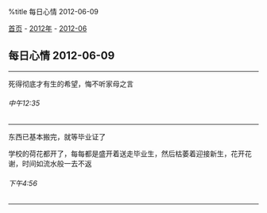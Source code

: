 %title 每日心情 2012-06-09

[[../../../index|首页]] - [[../index|2012年]] - [[index|2012-06]]
==每日心情 2012-06-09==
----
死得彻底才有生的希望，悔不听家母之言
======中午12:35======
----
东西已基本搬完，就等毕业证了

学校的荷花都开了，每每都是盛开着送走毕业生，然后枯萎着迎接新生，花开花谢，时间如流水般一去不返
======下午4:56======
----
